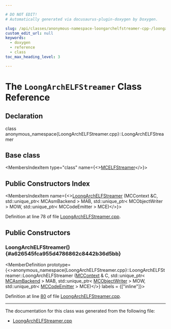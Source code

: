 ```yaml
---

# DO NOT EDIT!
# Automatically generated via docusaurus-plugin-doxygen by Doxygen.

slug: /api/classes/anonymous-namespace-loongarchelfstreamer-cpp-/loongarchelfstreamer
custom_edit_url: null
keywords:
  - doxygen
  - reference
  - class
toc_max_heading_level: 3

---
```





# The `LoongArchELFStreamer` Class Reference

<DoxygenPage pluginConfig={pluginConfig}>



## Declaration

<CodeBlock>class anonymous_namespace{LoongArchELFStreamer.cpp}::LoongArchELFStreamer</CodeBlock>

## Base class

<MembersIndex>

<MembersIndexItem
  type="class"
  name={<><a href="/docs/api/classes/llvm/mcelfstreamer">MCELFStreamer</a></>}>
</MembersIndexItem>

</MembersIndex>

## Public Constructors Index

<MembersIndex>

<MembersIndexItem
  name={<><a href="#a626545fca955d4786862c8442b36d5bb">LoongArchELFStreamer</a> (MCContext &amp;C, std::unique&#95;ptr&lt; MCAsmBackend &gt; MAB, std::unique&#95;ptr&lt; MCObjectWriter &gt; MOW, std::unique&#95;ptr&lt; MCCodeEmitter &gt; MCE)</>}>
</MembersIndexItem>

</MembersIndex>


Definition at line 78 of file <a href="/docs/api/files/lib/lib/target/lib/target/loongarch/lib/target/loongarch/mctargetdesc/loongarchelfstreamer-cpp">LoongArchELFStreamer.cpp</a>.

<SectionDefinition>

## Public Constructors

### LoongArchELFStreamer() {#a626545fca955d4786862c8442b36d5bb}

<MemberDefinition
  prototype={<>anonymous&#95;namespace&#123;LoongArchELFStreamer.cpp&#125;::LoongArchELFStreamer::LoongArchELFStreamer (<a href="/docs/api/classes/llvm/mccontext">MCContext</a> &amp; C, std::unique&#95;ptr&lt; <a href="/docs/api/classes/llvm/mcasmbackend">MCAsmBackend</a> &gt; MAB, std::unique&#95;ptr&lt; <a href="/docs/api/classes/llvm/mcobjectwriter">MCObjectWriter</a> &gt; MOW, std::unique&#95;ptr&lt; <a href="/docs/api/classes/llvm/mccodeemitter">MCCodeEmitter</a> &gt; MCE)</>}
  labels = {["inline"]}>

Definition at line <a href="/docs/api/files/lib/lib/target/lib/target/loongarch/lib/target/loongarch/mctargetdesc/loongarchelfstreamer-cpp/#l00080">80</a> of file <a href="/docs/api/files/lib/lib/target/lib/target/loongarch/lib/target/loongarch/mctargetdesc/loongarchelfstreamer-cpp">LoongArchELFStreamer.cpp</a>.
</MemberDefinition>

</SectionDefinition>

<hr/>

The documentation for this class was generated from the following file:

<ul>
<li><a href="/docs/api/files/lib/lib/target/lib/target/loongarch/lib/target/loongarch/mctargetdesc/loongarchelfstreamer-cpp">LoongArchELFStreamer.cpp</a></li>
</ul>

</DoxygenPage>
